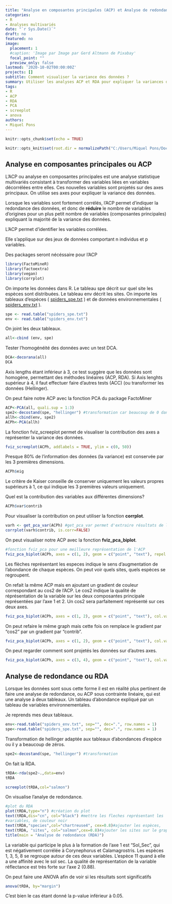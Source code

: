 ```yaml
---
title: "Analyse en composantes principales (ACP) et Analyse de redondances (RDA)"
categories:
- R
- Analyses multivariés
date: "`r Sys.Date()`"
draft: no
featured: no
image:
  placement: 1
  #caption: 'Image par Image par Gerd Altmann de Pixabay'
  focal_point: ""
  preview_only: false
lastmod: '2020-10-02T00:00:00Z'
projects: []
subtitle: Comment visualiser la variance des données ?
summary: Utiliser les analyses ACP et RDA pour expliquer la variances des données d'abondance d'espèces en fonction de paramètres environnementaux.
tags:
- R
- ACP
- RDA
- PCA
- screeplot
- anova 
authors: 
- Miquel Pons
---
```



```r
knitr::opts_chunk$set(echo = TRUE)

knitr::opts_knit$set(root.dir = normalizePath("C:/Users/Miquel Pons/Documents/starter-blog/static/files"))


```
## Analyse en composantes principales ou **ACP**

L'ACP ou analyse en composantes principales est une analyse statistique multivariés consistant à transformer des variables liées en variables décorrélées entre elles. Ces nouvelles variables sont projetés sur des axes principaux. On utilise ses axes pour expliquer la variance des données.  

Lorsque les variables sont fortement corrélés, l'ACP permet d'indiquer la redondance des données, et donc de **réduire** le nombre de variables d'origines pour un plus petit nombre de variables (composantes principales) expliquant la majorité de la variance des données.   
  
L'ACP permet d'identifier les variables corrélées. 

Elle s'applique sur des jeux de données comportant n individus et p variables.


Des packages seront nécéssaire pour l'ACP
```r
library(FactoMineR)
library(factoextra)
library(vegan)
library(corrplot)
```


On importe les données dans R. Le tableau spe décrit sur quel site les espèces sont distribuées. Le tableau env décrit les sites. On importe les tableaux d'espèces  ( <a href="/files/spiders_spe.txt">spiders_spe.txt</a> ) et de données environnementales ( <a href="/files/spiders_env.txt">spiders_env.txt</a> ).
``` r

spe <- read.table("spiders_spe.txt") 
env <- read.table("spiders_env.txt")

```

On joint les deux tableaux.
```r
all<-cbind (env, spe)
```

Tester l'homogénéité des données avec un test DCA.

```r
DCA<-decorana(all)
DCA
```

Axis lengths étant inférieur à 3, ce test suggère que les données sont homogène, permettant des méthodes linéaires (ACP, RDA). 
Si Axis lenghts supérieur à 4, il faut effectuer faire d'autres tests (ACC) (ou transformer les données (Hellinger).

On peut faire notre ACP avec la fonction PCA du package FactoMiner

```r
ACP<-PCA(all, quali.sup = 1:3)
spe2<-decostand(spe, "hellinger") #transformation car beaucoup de 0 dans les données
allh<-cbind(env, spe2)
ACPh<-PCA(allh) 
```

La fonction fviz_screeplot permet de visualiser la contribution des axes a représenter la variance des données. 

```r
fviz_screeplot(ACPh, addlabels = TRUE, ylim = c(0, 50))
```

Presque 80% de l'information des données (la variance) est conservée par les 3 premières dimensions.


```r
ACPh$eig

```

Le critère de Kaiser conseille de conserver uniquement les valeurs propres supérieurs à 1, ce qui indique les 3 premières valeurs uniquement. 


Quel est la contribution des variables aux différentes dimensions?
```r
ACPh$var$contrib
```

Pour visualiser la contribution on peut utiliser la fonction **corrplot**. 
 
```r
varh <- get_pca_var(ACPh) #get_pca_var permet d'extraire résultats de l'ACP (coordonnées, corrélation entre variables et les axes, cosinus-carré et contributions)
corrplot(varh$contrib, is.corr=FALSE)
```

On peut visualiser notre ACP avec la fonction **fviz_pca_biplot**.

```r
#fonction fviz_pca pour une meilleure représentation de l'ACP
fviz_pca_biplot(ACPh, axes = c(1, 2), geom = c("point", "text"), repel = T)

```
Les flèches représentant les especes indique le sens d'augmentation de l'abondance de chaque espèces.
On peut voir quels sites, quels espèces se regroupent. 

On refait la même ACP mais en ajoutant un gradient de couleur correspondant au cos2 de l'ACP. Le cos2 indique la qualité de réprésentation de la variable sur les deux composantes principale représentées par l'axe 1 et 2. Un cos2 sera parfaitement représenté sur ces deux axes. 

```r
fviz_pca_biplot(ACPh, axes = c(1, 2), geom = c("point", "text"), col.var="cos2", gradient.cols = c("pink","red","blue"), repel=T)
```

On peut refaire le même graph mais cette fois on remplace le gradient par "cos2" par un gradient par "contrib". 
```r
fviz_pca_biplot(ACPh, axes = c(1, 2), geom = c("point", "text"), col.var="contrib", gradient.cols = c("pink","red","blue"), repel=T)
```




On peut regarder comment sont projetés les données sur d'autres axes.
```r
fviz_pca_biplot(ACPh, axes = c(3, 4), geom = c("point", "text"), col.var="contrib", gradient.cols = c("pink","red","blue"), repel=T)

```

## Analyse de redondance ou **RDA**
Lorsque les données sont sous cette forme il est en réalité plus pertinent de faire une analyse de redondance, ou ACP sous contrainte linéaire, qui est une analyse à deux tableaux. Un tableau d'abondance expliqué par un tableau de variables environnementales.

Je reprends mes deux tableaux.
```r
env<-read.table("spiders_env.txt", sep="", dec=".", row.names = 1)
spe<-read.table("spiders_spe.txt", sep="", dec=".", row.names = 1)
```

Transformation de hellinger adaptée aux tableaux d'abondances d'espèce ou il y a beaucoup de zéros.
```r
spe2<-decostand(spe, "hellinger") #transformation

```
On fait la RDA.

```r
tRDA<-rda(spe2~.,data=env)
tRDA
```
```r
screeplot(tRDA,col="salmon")
```

On visualise l'analye de redondance.

```r
#plot du RDA
plot(tRDA,type="n") #création du plot
text(tRDA,dis="cn", col="black") #mettre les fleches représentant les
#variables, de couleur noir
text(tRDA,"species",col="chartreuse4", cex=0.8)#ajouter les espèces,
text(tRDA, "sites", col="salmon",cex=0.8)#ajouter les sites sur le graphe,
title(main = "Analyse de redondance (RDA)")
```
La variable qui participe le plus à la formation de l’axe 1 est “Sol_Sec”, qui est négativement corrélée à Corynephorus et Calamagrostris. Les espèces 1, 3, 5, 8 se regroupe autour de ces deux variables. L’espèce 11 quand à elle a une affinité avec le sol sec. La qualité de représentation de la variable réflectance est très forte sur l’axe 2 (0.88).


On peut faire une ANOVA afin de voir si les résultats sont significatifs

```r
anova(tRDA, by="margin")
```
C'est bien le cas étant donné la p-value inférieur à 0.05. 

